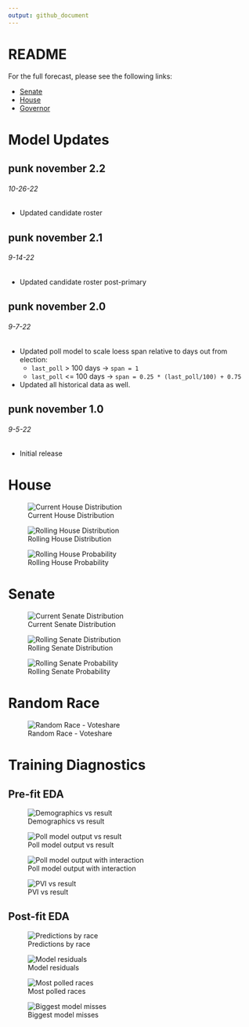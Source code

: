 ```yaml
---
output: github_document
---
```


# README

For the full forecast, please see the following links:

* [Senate](https://www.thedatadiary.net/senate/)
* [House](https://www.thedatadiary.net/house/)
* [Governor](https://www.thedatadiary.net/governor/)

# Model Updates

## punk november 2.2
###### 10-26-22

* Updated candidate roster

## punk november 2.1
###### 9-14-22

* Updated candidate roster post-primary

## punk november 2.0
###### 9-7-22

* Updated poll model to scale loess span relative to days out from election:
  * `last_poll` > 100 days -> `span = 1`
  * `last_poll` <= 100 days -> `span = 0.25 * (last_poll/100) + 0.75`
* Updated all historical data as well.

## punk november 1.0
###### 9-5-22

* Initial release

# House

![Current House Distribution](diagnostics/current_house_topline.png)

![Rolling House Distribution](diagnostics/rolling_house_distribution.png)

![Rolling House Probability](diagnostics/rolling_house_probability.png)

# Senate

![Current Senate Distribution](diagnostics/current_senate_topline.png)

![Rolling Senate Distribution](diagnostics/rolling_senate_distribution.png)

![Rolling Senate Probability](diagnostics/rolling_senate_probability.png)

# Random Race

![Random Race - Voteshare](diagnostics/random_race.png)

# Training Diagnostics

## Pre-fit EDA

![Demographics vs result](diagnostics/training/demographics.png)

![Poll model output vs result](diagnostics/training/poll_model.png)

![Poll model output with interaction](diagnostics/training/poll_model_interactions.png)

![PVI vs result](diagnostics/training/pvi.png)

## Post-fit EDA

![Predictions by race](diagnostics/training/predictions_race.png)

![Model residuals](diagnostics/training/predictions_residuals.png)

![Most polled races](diagnostics/training/most_polled_races.png)

![Biggest model misses](diagnostics/training/model_misses.png)


